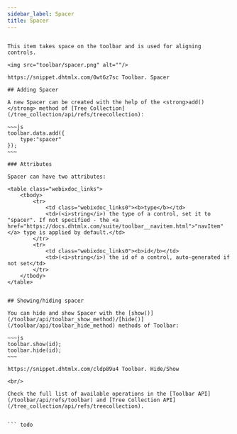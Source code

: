 ```yaml
---
sidebar_label: Spacer
title: Spacer
---          
```


``` todo

This item takes space on the toolbar and is used for aligning controls.

<img src="toolbar/spacer.png" alt=""/>

https://snippet.dhtmlx.com/0wt6z7sc	Toolbar. Spacer

## Adding Spacer

A new Spacer can be created with the help of the <strong>add()</strong> method of [Tree Collection](/tree_collection/api/refs/treecollection):

~~~js
toolbar.data.add({
	type:"spacer"
});
~~~

### Attributes

Spacer can have two attributes:

<table class="webixdoc_links">
	<tbody>
        <tr>
			<td class="webixdoc_links0"><b>type</b></td>
			<td>(<i>string</i>) the type of a control, set it to "spacer". If not specified - the <a href="https://docs.dhtmlx.com/suite/toolbar__navitem.html">"navItem"</a> type is applied by default.</td>
		</tr>
		<tr>
			<td class="webixdoc_links0"><b>id</b></td>
			<td>(<i>string</i>) the id of a control, auto-generated if not set</td>
		</tr>
    </tbody>
</table>


## Showing/hiding spacer

You can hide and show Spacer with the [show()](/toolbar/api/toolbar_show_method)/[hide()](/toolbar/api/toolbar_hide_method) methods of Toolbar:

~~~js
toolbar.show(id);
toolbar.hide(id);
~~~

https://snippet.dhtmlx.com/cldp89u4	Toolbar. Hide/Show

<br/>

Check the full list of available operations in the [Toolbar API](/toolbar/api/refs/toolbar) and [Tree Collection API](/tree_collection/api/refs/treecollection).


``` todo